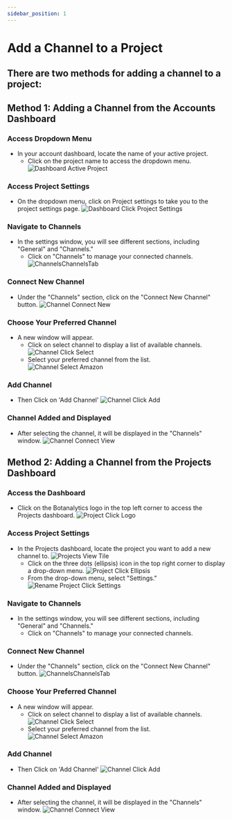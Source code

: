 ```yaml
---
sidebar_position: 1
---
```





# Add a Channel to a Project

## There are two methods for adding a channel to a project:

## Method 1: Adding a Channel from the Accounts Dashboard

### Access Dropdown Menu

- In your account dashboard, locate the name of your active project.
  - Click on the project name to access the dropdown menu.
    <img src={DashboardActiveProject} alt="Dashboard Active Project" />

### Access Project Settings

- On the dropdown menu, click on Project settings to take you to the project settings page.
  <img src={DashboardClickProjectSettings} alt="Dashboard Click Project Settings" />

### Navigate to Channels

- In the settings window, you will see different sections, including "General" and "Channels."
  - Click on "Channels" to manage your connected channels.
    <img src={ChannelsChannelsTab} alt="ChannelsChannelsTab" />

### Connect New Channel

- Under the "Channels" section, click on the "Connect New Channel" button.
  <img src={ChannelConnectNew} alt="Channel Connect New" />

### Choose Your Preferred Channel

- A new window will appear.
  - Click on select channel to display a list of available channels.
    <img src={ChannelClickSelect} alt="Channel Click Select" />
  - Select your preferred channel from the list.
    <img src={ChannelSelectAmazon} alt="Channel Select Amazon" />

### Add Channel

- Then Click on 'Add Channel'
  <img src={ChannelClickAdd} alt="Channel Click Add" />

### Channel Added and Displayed

- After selecting the channel, it will be displayed in the "Channels" window.
  <img src={ChannelConnectedView} alt="Channel Connect View" />

## Method 2: Adding a Channel from the Projects Dashboard

### Access the Dashboard

- Click on the Botanalytics logo in the top left corner to access the Projects dashboard.
  <img src={ProjectClickLogo} alt="Project Click Logo" />

### Access Project Settings

- In the Projects dashboard, locate the project you want to add a new channel to.
  <img src={ProjectViewTile} alt="Projects View Tile" />
  - Click on the three dots (ellipsis) icon in the top right corner to display a drop-down menu.
    <img src={ProjectClickEllipsis} alt="Project Click Ellipsis" />
  - From the drop-down menu, select "Settings."
    <img src={ProjectClickSettings} alt="Rename Project Click Settings" />

### Navigate to Channels

- In the settings window, you will see different sections, including "General" and "Channels."
  - Click on "Channels" to manage your connected channels.

### Connect New Channel

- Under the "Channels" section, click on the "Connect New Channel" button.
  <img src={ChannelsChannelsTab} alt="ChannelsChannelsTab" />

### Choose Your Preferred Channel

- A new window will appear.
  - Click on select channel to display a list of available channels.
    <img src={ChannelClickSelect} alt="Channel Click Select" />
  - Select your preferred channel from the list.
    <img src={ChannelSelectAmazon} alt="Channel Select Amazon" />

### Add Channel

- Then Click on 'Add Channel'
  <img src={ChannelClickAdd} alt="Channel Click Add" />

### Channel Added and Displayed

- After selecting the channel, it will be displayed in the "Channels" window.
  <img src={ChannelConnectedView} alt="Channel Connect View" />


